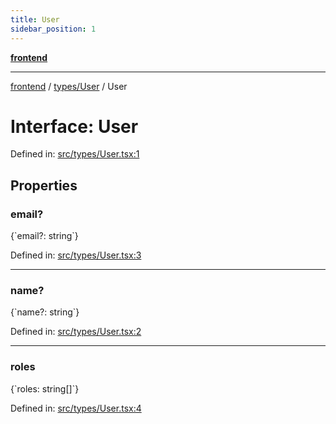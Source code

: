 ```yaml
---
title: User
sidebar_position: 1
---
```



[**frontend**](../../..)

***

[frontend](../../..) / [types/User](..) / User

# Interface: User

Defined in: [src/types/User.tsx:1](https://github.com/svsticky/CommitteeClash/blob/e5fd1c9fb89fe447a4c38e43ebba51eb1e51230c/frontend/src/types/User.tsx#L1)

## Properties

### email?

<CodeBlock language="ts">
{`email?: string`}
</CodeBlock>

Defined in: [src/types/User.tsx:3](https://github.com/svsticky/CommitteeClash/blob/e5fd1c9fb89fe447a4c38e43ebba51eb1e51230c/frontend/src/types/User.tsx#L3)

***

### name?

<CodeBlock language="ts">
{`name?: string`}
</CodeBlock>

Defined in: [src/types/User.tsx:2](https://github.com/svsticky/CommitteeClash/blob/e5fd1c9fb89fe447a4c38e43ebba51eb1e51230c/frontend/src/types/User.tsx#L2)

***

### roles

<CodeBlock language="ts">
{`roles: string[]`}
</CodeBlock>

Defined in: [src/types/User.tsx:4](https://github.com/svsticky/CommitteeClash/blob/e5fd1c9fb89fe447a4c38e43ebba51eb1e51230c/frontend/src/types/User.tsx#L4)
